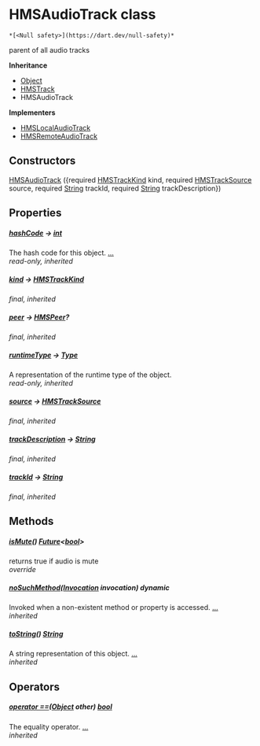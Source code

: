# HMSAudioTrack class

    *[<Null safety>](https://dart.dev/null-safety)*

<p>parent of all audio tracks</p>

**Inheritance**

- [Object](https://api.flutter.dev/flutter/dart-core/Object-class.html)
- [HMSTrack](../hmssdk_flutter/HMSTrack-class)
- HMSAudioTrack

**Implementers**

- [HMSLocalAudioTrack](../hmssdk_flutter/HMSLocalAudioTrack-class)
- [HMSRemoteAudioTrack](../hmssdk_flutter/HMSRemoteAudioTrack-class)

## Constructors

[HMSAudioTrack](../hmssdk_flutter/HMSAudioTrack/HMSAudioTrack) ({required [HMSTrackKind](../hmssdk_flutter/HMSTrackKind-class) kind, required [HMSTrackSource](../hmssdk_flutter/HMSTrackSource-class) source, required [String](https://api.flutter.dev/flutter/dart-core/String-class.html) trackId, required [String](https://api.flutter.dev/flutter/dart-core/String-class.html) trackDescription})

## Properties

##### [hashCode](../hmssdk_flutter/HMSTrack/hashCode) &#8594; [int](https://api.flutter.dev/flutter/dart-core/int-class.html)

The hash code for this object. [...](../hmssdk_flutter/HMSTrack/hashCode)  
_read-only, inherited_

##### [kind](../hmssdk_flutter/HMSTrack/kind) &#8594; [HMSTrackKind](../hmssdk_flutter/HMSTrackKind-class)

_final, inherited_

##### [peer](../hmssdk_flutter/HMSTrack/peer) &#8594; [HMSPeer](../hmssdk_flutter/HMSPeer-class)?

_final, inherited_

##### [runtimeType](https://api.flutter.dev/flutter/dart-core/Object/runtimeType.html) &#8594; [Type](https://api.flutter.dev/flutter/dart-core/Type-class.html)

A representation of the runtime type of the object.  
_read-only, inherited_

##### [source](../hmssdk_flutter/HMSTrack/source) &#8594; [HMSTrackSource](../hmssdk_flutter/HMSTrackSource-class)

_final, inherited_

##### [trackDescription](../hmssdk_flutter/HMSTrack/trackDescription) &#8594; [String](https://api.flutter.dev/flutter/dart-core/String-class.html)

_final, inherited_

##### [trackId](../hmssdk_flutter/HMSTrack/trackId) &#8594; [String](https://api.flutter.dev/flutter/dart-core/String-class.html)

_final, inherited_

## Methods

##### [isMute](../hmssdk_flutter/HMSAudioTrack/isMute)() [Future](https://api.flutter.dev/flutter/dart-async/Future-class.html)&lt;[bool](https://api.flutter.dev/flutter/dart-core/bool-class.html)>

returns true if audio is mute  
_override_

##### [noSuchMethod](https://api.flutter.dev/flutter/dart-core/Object/noSuchMethod.html)([Invocation](https://api.flutter.dev/flutter/dart-core/Invocation-class.html) invocation) dynamic

Invoked when a non-existent method or property is accessed. [...](https://api.flutter.dev/flutter/dart-core/Object/noSuchMethod.html)  
_inherited_

##### [toString](../hmssdk_flutter/HMSTrack/toString)() [String](https://api.flutter.dev/flutter/dart-core/String-class.html)

A string representation of this object. [...](../hmssdk_flutter/HMSTrack/toString)  
_inherited_

## Operators

##### [operator ==](../hmssdk_flutter/HMSTrack/operator_equals)([Object](https://api.flutter.dev/flutter/dart-core/Object-class.html) other) [bool](https://api.flutter.dev/flutter/dart-core/bool-class.html)

The equality operator. [...](../hmssdk_flutter/HMSTrack/operator_equals)  
_inherited_
